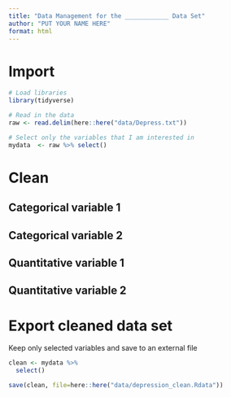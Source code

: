 ```yaml
---
title: "Data Management for the ____________ Data Set"
author: "PUT YOUR NAME HERE"
format: html
---
```


# Import
```r
# Load libraries
library(tidyverse)

# Read in the data 
raw <- read.delim(here::here("data/Depress.txt"))

# Select only the variables that I am interested in
mydata  <- raw %>% select()
```



# Clean

## Categorical variable 1



## Categorical variable 2



## Quantitative variable 1



## Quantitative variable 2







# Export cleaned data set

Keep only selected variables and save to an external file
```r
clean <- mydata %>% 
  select()

save(clean, file=here::here("data/depression_clean.Rdata"))
```

